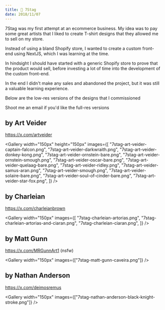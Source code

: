 ---
title: 🦌 7Stag
date: 2018/11/07
---


7Stag was my first attempt at an ecommerce business. My idea was to pay some great artists that I liked to create T-shirt designs that they allowed me to sell on my store.

Instead of using a bland Shopify store, I wanted to create a custom front-end using NextJS, which I was learning at the time.

In hindsight I should have started with a generic Shopify store to prove that the product would sell, before investing a lot of time into the development of the custom front-end.

In the end I didn't make any sales and abandoned the project, but it was still a valuable learning experience.

Below are the low-res versions of the designs that I commissioned

Shoot me an email if you'd like the full-res versions

## by Art Veider

https://x.com/artveider

<Gallery
  width="150px"
  height="150px"
  images={[
    "7stag-art-veider-captain-falcon.png",
    "7stag-art-veider-darkwraith.png",
    "7stag-art-veider-donkey-kong.png",
    "7stag-art-veider-ornstein-bare.png",
    "7stag-art-veider-ornstein-smough.png",
    "7stag-art-veider-oscar-bare.png",
    "7stag-art-veider-quelaag-bare.png",
    "7stag-art-veider-ridley.png",
    "7stag-art-veider-samus-aran.png",
    "7stag-art-veider-smough.png",
    "7stag-art-veider-solaire-bare.png",
    "7stag-art-veider-soul-of-cinder-bare.png",
    "7stag-art-veider-star-fox.png",
  ]}
/>

## by Charleian

https://x.com/charleianbrown

<Gallery
  width="150px"
  images={[
    "7stag-charleian-artorias.png",
    "7stag-charleian-artorias-and-ciaran.png",
    "7stag-charleian-ciaran.png",
  ]}
/>

## by Matt Gunn

https://x.com/MRGunnArt1 (nsfw)

<Gallery width="150px" images={["7stag-matt-gunn-caveira.png"]} />

## by Nathan Anderson

https://x.com/deimosremus

<Gallery
  width="150px"
  images={["7stag-nathan-anderson-black-knight-stroke.png"]}
/>
